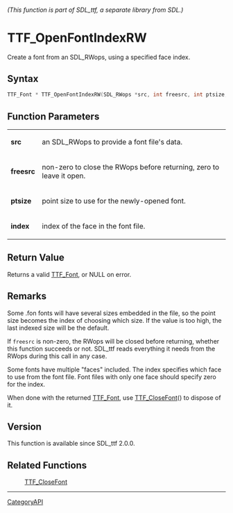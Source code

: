 ====== (This function is part of SDL_ttf, a separate library from SDL.) ======
= TTF_OpenFontIndexRW =

Create a font from an SDL_RWops, using a specified face index.

== Syntax ==

<syntaxhighlight lang='c'>
TTF_Font * TTF_OpenFontIndexRW(SDL_RWops *src, int freesrc, int ptsize, long index);
</syntaxhighlight>

== Function Parameters ==

{|
|'''src'''
|an SDL_RWops to provide a font file's data.
|-
|'''freesrc'''
|non-zero to close the RWops before returning, zero to leave it open.
|-
|'''ptsize'''
|point size to use for the newly-opened font.
|-
|'''index'''
|index of the face in the font file.
|}

== Return Value ==

Returns a valid [[TTF_Font]], or NULL on error.

== Remarks ==

Some .fon fonts will have several sizes embedded in the file, so the point
size becomes the index of choosing which size. If the value is too high,
the last indexed size will be the default.

If <code>freesrc</code> is non-zero, the RWops will be closed before
returning, whether this function succeeds or not. SDL_ttf reads everything
it needs from the RWops during this call in any case.

Some fonts have multiple "faces" included. The index specifies which face
to use from the font file. Font files with only one face should specify
zero for the index.

When done with the returned [[TTF_Font]], use [[TTF_CloseFont]]() to
dispose of it.

== Version ==

This function is available since SDL_ttf 2.0.0.

== Related Functions ==

:[[TTF_CloseFont]]

----
[[CategoryAPI]]


